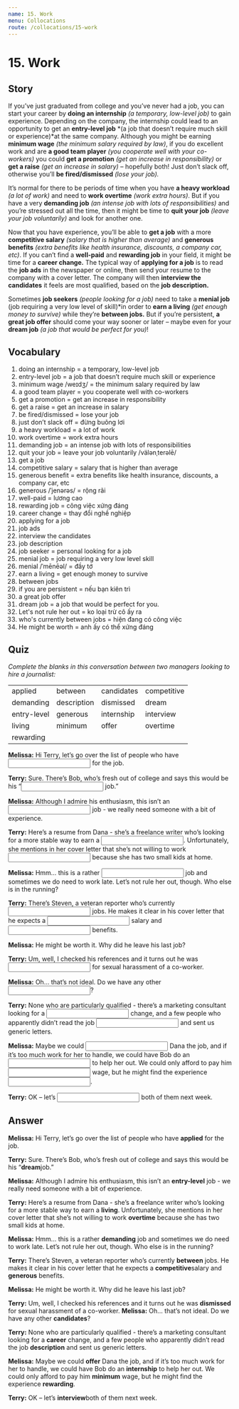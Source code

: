 ```yaml
---
name: 15. Work
menu: Collocations
route: /collocations/15-work
---
```


# 15. Work

## Story

If you’ve just graduated from college and you’ve never had a job, you can start your career by **doing an internship** *(a temporary, low-level job)* to gain experience. Depending on the company, the internship could lead to an opportunity to get an **entry-level job** *(a job that doesn’t require much skill or experience)*at the same company. 
Although you might be earning **minimum wage** *(the minimum salary required by law)*, if you do excellent work and are **a good team player** *(you cooperate well with your co-workers)* you could **get a promotion** *(get an increase in responsibility)* or **get a raise** *(get an increase in salary)* – hopefully both! Just don’t slack off, otherwise you’ll **be fired/dismissed** *(lose your job).*

It’s normal for there to be periods of time when you have **a heavy workload** *(a lot of work)* and need to **work overtime** *(work extra hours)*. But if you have a very **demanding job** *(an intense job with lots of responsibilities)* and you’re stressed out all the time, then it might be time to **quit your job** *(leave your job voluntarily)* and look for another one. 

Now that you have experience, you’ll be able to **get a job** with a more **competitive salary** *(salary that is higher than average)* and **generous benefits** *(extra benefits like health insurance, discounts, a company car, etc)*. If you can’t find a **well-paid** and **rewarding job** in your field, it might be time for a **career change.**
The typical way of **applying for a job** is to read the **job ads** in the newspaper or online, then send your resume to the company with a cover letter. The company will then **interview the candidates** it feels are most qualified, based on the **job description.**

Sometimes **job seekers** *(people looking for a job)* need to take a **menial job** (job requiring a very low level of skill)*in order to **earn a living** *(get enough money to survive)* while they’re **between jobs.** But if you’re persistent, **a great job offer** should come your way sooner or later – maybe even for your **dream job** *(a job that would be perfect for you)*!

## Vocabulary
1. doing an internship = a temporary, low-level job
2. entry-level job = a job that doesn’t require much skill or experience
3. minimum wage /weɪdʒ/ = the minimum salary required by law
4. a good team player = you cooperate well with co-workers
5. get a promotion = get an increase in responsibility
6. get a raise = get an increase in salary
7. be fired/dismissed = lose your job
8. just don’t slack off = đừng buông lơi
9. a heavy workload = a lot of work
10. work overtime = work extra hours
11. demanding job = an intense job with lots of responsibilities 
12. quit your job = leave your job voluntarily /välənˌterəlē/
13. get a job
14. competitive salary = salary that is higher than average
15. generous benefit = extra benefits like health insurance, discounts, a company car, etc
16. generous /ˈjenərəs/ = rộng rãi
17. well-paid = lương cao
18. rewarding job = công việc xứng đáng
19. career change = thay đổi nghề nghiệp
20. applying for a job
21. job ads
22. interview the candidates
23. job description
24. job seeker = personal looking for a job
25. menial job = job requiring a very low level skill
26. menial /ˈmēnēəl/ = đầy tớ
27. earn a living = get enough money to survive
28. between jobs
29. if you are persistent = nếu bạn kiên trì
30. a great job offer
31. dream job = a job that would be perfect for you.
32. Let's not rule her out = ko loại trừ cô ấy ra
33. who's currently between jobs = hiện đang có công việc
34. He might be worth = anh ấy có thể xứng đáng

## Quiz
*Complete the blanks in this conversation between two managers looking to hire a journalist:*

<table style="width: 100%">
    <tbody>
        <tr>
            <td>
                applied
            </td>
            <td>
                between
            </td>
            <td>
                candidates
            </td>
            <td>
                competitive
            </td>
        </tr>
        <tr>
            <td>
                demanding
            </td>
            <td>
                description
            </td>
            <td>
                dismissed
            </td>
            <td>
                dream
            </td>
        </tr>
        <tr>
            <td>
                entry-level
            </td>
            <td>
                generous
            </td>
            <td>
                internship
            </td>
            <td>
                interview
            </td>
        </tr>
        <tr>
            <td>
                living
            </td>
            <td>
                minimum
            </td>
            <td>
                offer
            </td>
            <td>
                overtime
            </td>
        </tr>
        <tr>
            <td>rewarding</td>
            <td></td>
            <td></td>
            <td></td>
        </tr>
    </tbody>
</table>


**Melissa:** Hi Terry, let’s go over the list of people who have <input className="input small-input"/> for the job.

**Terry:** Sure. There’s Bob, who’s fresh out of college and says this would be his “<input className="input small-input"/> job.” 

**Melissa:** Although I admire his enthusiasm, this isn’t an <input className="input small-input"/> job - we really need someone with a bit of experience.

**Terry:** Here’s a resume from Dana - she’s a freelance writer who’s looking for a more stable way to earn a <input className="input small-input"/>. Unfortunately, she mentions in her cover letter that she’s not willing to work <input className="input small-input"/> because she has two small kids at home. 

**Melissa:** Hmm… this is a rather <input className="input small-input"/> job and sometimes we do need to work late. Let’s not rule her out, though. Who else is in the running? 

**Terry:** There’s Steven, a veteran reporter who’s currently <input className="input small-input"/> jobs. He makes it clear in his cover letter that he expects a <input className="input small-input"/> salary and <input className="input small-input"/> benefits. 

**Melissa:** He might be worth it. Why did he leave his last job? 

**Terry:** Um, well, I checked his references and it turns out he was <input className="input small-input"/> for sexual harassment of a co-worker. 

**Melissa:** Oh… that’s not ideal. Do we have any other <input className="input small-input"/>? 

**Terry:** None who are particularly qualified - there’s a marketing consultant looking for a <input className="input small-input"/> change, and a few people who apparently didn’t read the job <input className="input small-input"/> and sent us generic letters. 

**Melissa:** Maybe we could <input className="input small-input"/> Dana the job, and if it’s too much work for her to handle, we could have Bob do an <input className="input small-input"/> to help her out. We could only afford to pay him <input className="input small-input"/> wage, but he might find the experience <input className="input small-input"/>. 

**Terry:** OK – let’s <input className="input small-input"/> both of them next week.


## Answer
**Melissa:** Hi Terry, let’s go over the list of people who have **applied** for the job. 

**Terry:** Sure. There’s Bob, who’s fresh out of college and says this would be his “**dream**job.” 

**Melissa:** Although I admire his enthusiasm, this isn’t an **entry-level** job - we really need someone with a bit of experience. 

**Terry:** Here’s a resume from Dana - she’s a freelance writer who’s looking for a more stable way to earn a **living**. Unfortunately, she mentions in her cover letter that she’s not willing to work **overtime** because she has two small kids at home. 

**Melissa:** Hmm… this is a rather **demanding** job and sometimes we do need to work late. Let’s not rule her out, though. Who else is in the running? 

**Terry:** There’s Steven, a veteran reporter who’s currently **between** jobs. He makes it clear in his cover letter that he expects a **competitive**salary and **generous** benefits. 

**Melissa:** He might be worth it. Why did he leave his last job? 

**Terry:** Um, well, I checked his references and it turns out he was **dismissed** for sexual harassment of a co-worker. 
**Melissa:** Oh… that’s not ideal. Do we have any other **candidates**? 

**Terry:** None who are particularly qualified - there’s a marketing consultant looking for a **career** change, and a few people who apparently didn’t read the job **description** and sent us generic letters. 

**Melissa:** Maybe we could **offer** Dana the job, and if it’s too much work for her to handle, we could have Bob do an **internship** to help her out. We could only afford to pay him **minimum** wage, but he might find the experience **rewarding**. 

**Terry:** OK – let’s **interview**both of them next week. 